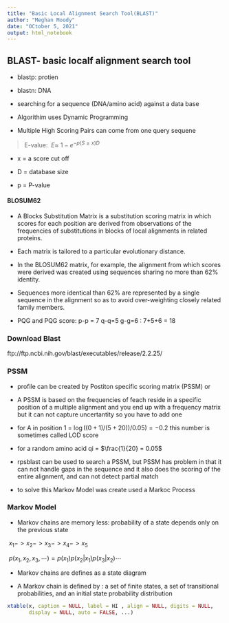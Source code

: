 ```yaml
---
title: "Basic Local Alignment Search Tool(BLAST)"
author: "Meghan Moody"
date: "OCtober 5, 2021"
output: html_notebook
---
```


## BLAST- basic localf alignment search tool

- blastp: protien

- blastn: DNA

- searching for a sequence (DNA/amino acid) against a data base 

- Algorithim uses Dynamic Programming 

- Multiple High Scoring Pairs can come from one query sequene 

> E-value: $\ E\approx\ 1-e ^{-p(S \ge x)D}$ 

-  x = a score cut off

- D = database size

- p = P-value

#### BLOSUM62

- A Blocks Substitution Matrix is a substitution scoring matrix in which scores for each position are derived from observations of the frequencies of substitutions in blocks of local alignments in related proteins.

- Each matrix is tailored to a particular evolutionary distance. 

- In the BLOSUM62 matrix, for example, the alignment from which scores were derived was created using sequences sharing no more than 62% identity.

- Sequences more identical than 62% are represented by a single sequence in the alignment so as to avoid over-weighting closely related family members.

- PQG and PQG score: p-p = 7 q-q=5 g-g=6 : 7+5+6 = 18

### Download Blast 

ftp://ftp.ncbi.nih.gov/blast/executables/release/2.2.25/

### PSSM
- profile can be created by Postiton specific scoring matrix (PSSM) or 

- A PSSM is based on the frequencies of feach reside in a specific position of a multiple alignment and you end up with a frequency matrix but it can not capture uncertantity so you have to add one 

- for A in position 1 =  $\log((0+1)/(5+20))/0.05) = -0.2$ this number is sometimes called LOD score

- for a random amino acid qi = $\frac{1}{20} = 0.05$

- rpsblast can be used to search a PSSM, but PSSM has problem in that it can not handle gaps in the sequence and it also does the scoring of the entire alignment, and can not detect partial match 

- to solve this Markov Model was create used a Markoc Process 

### Markov Model 

- Markov chains are memory less: probability of a state depends only on the previous state 

$\ x_{1} -> x_{2} -> x_{3} -> x_{4} -> x_{5}$

$\ p(x_{1},x_{2},x_{3}, \cdots) = p(x_{1})p(x_{2}|x_{1})p(x_{3}|x_{2})\cdots$

- Markov chains are defines as a state diagram 

- A Markov chain is defined by : a set of finite states, a set of transitional probabilities, and an initial state probability distribution 

```r

xtable(x, caption = NULL, label = HI , align = NULL, digits = NULL,
       display = NULL, auto = FALSE, ...)
```




